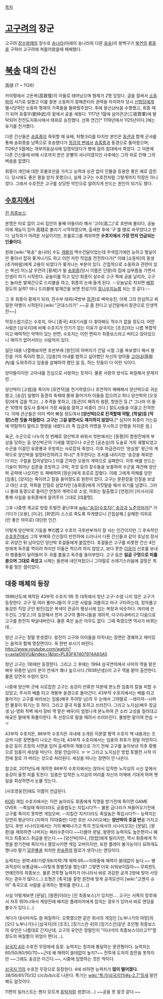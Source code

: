 [[목차]]
= [[고구려]]의 장군 =
고구려 [[장수왕]]때의 장수로 [[송나라]](아래의 송나라와 다른 [[유송]])의 왕백구가 [[북연]]의 [[풍홍]]을 구하러 고구려에 쳐들어왔을때 패배했다. 

= [[북송]] 대의 간신 =
高俅
(? ~ 1126)

카이펑에서 고돈복(高敦復)의 아들로 태어났으며 형제가 2명 있었다. 글을 잘써서 [[소동파]]의 서기로 일했고 이를 잘본 소동파가 잘해준터라 권력을 차지하자 당시 [[신법당]]에게 멸시당하던 소동파 형제의 가족들을 돌봐줬주었다. 후에 왕선(zh)을 수행했고, 휘종 때가 되어 유중무(劉仲武)의 밑에서 공을 세웠다. 1117년 1월에 삼아관군(三衙管軍)에 발탁되어 전전도지휘사에서 태위로 승진했다. 선화 연간[* 1119년에서 1125년이다.]에는 유기를 천거했다.

다른 간신들은 [[송흠종]]이 즉위할 때 유배, 처형크리를 타지만 본인은 [[동관]]과 함께 군사를 통해 송휘종을 남쪽으로 호송했다가 [[정강의 변]]에서 [[송흠종]]과 동경으로 돌아왔으며, 1126년 5월에는 개부의동삼사에 임명되었다가 병에 걸려 침대에서 죽었다. 그 덕분에 다른 간신들에 비해 시호까지 받은 운빨의 사나이였지만 사후에는 그의 죄로 인해 그의 벼슬을 없앴다.

휘종이 개인에 대한 호불호만을 가지고 능력과 상관 없이 인물을 등용한 좋은 예로 꼽힌다. 당시에도 좋은 평을 받지 못했으나, 실제 고구는 수호전처럼 그렇게까지 막장은 아니었다. 그래서 수호전은 고구를 상당한 악인으로 알려지게 만드는 원인이 되기도 했다.


== [[수호지]]에서 ==
[[진 최종보스]].

본명은 따로 없이 고씨 집안의 둘째 아들이라 해서 '고이(高二)'로 초반에 불리다, 공놀이에 재능이 있어 高毬로 불리기 시작하였으며, 출세한 후에 '구'를 俅로 바꾸었다고 한다. 납득하기 어려운 사실이지만, 프롤로그를 제외하면 '''수호지에서 가장 먼저 언급되는 인물이다.'''

원래 [wiki:"북송" 송나라] 수도 [[개봉]]의 백수건달이었는데 주색잡기에만 능하고 행실이 안 좋아서 잡혀 쫒겨나기도 하고 이런 저런 직업을 전전하다가[* 이떄 [소동파]의 동생(추가바람)에게 고용이 되었다가 쫒겨나는 부분이 있다. 간접적으로 소동파과 관련이 있는 복선] 어느날 우연히 [황제]가 될 [[송휘종]](당시 이름은 단왕)의 집에 심부름을 가면서 인생이 피기 시작한다. 공놀이를 하고 있던 휘종이 실수로 고구 쪽에 공을 날리자, 고구는 놀라운 발재간으로 드리블을 하고, 휘종의 눈에 들게 된다. --오늘날로 치자면 [[베컴]] 정도의 실력? 아니 드리블에 발재간을 보면 전성기의 [[호나우지뉴]]쯤 되는 것 같다.--

그 후 휘종이 황제가 되자, 전수부 태위(국방부 [[장관]])로 벼락승진, 이제 그의 한심하고 찌질한 악행이 시작된다.[wiki:"군대스리가" ~~공 좀 찬다고 날건달에서 장관으로 인생역전~~]

막장스럽기로는 수호지, 아니 [중국] 4대기서를 다 찾아봐도 적수가 없을 정도다. 어떤 사람은 [삼국지]에 비해 수호지가 인기가 없는 이유가 삼국지는 [조조]라는 나름 복합적이고 매력적인 악역이 있는 반면, 수호지는 이런 찐따가 최종보스라고 버티고 앉아있으니 재미가 없어서라는 사람까지 있다.

일단 대충 나열해보자면 초반부에 [왕진]의 아버지가 건달 시절 그를 욕보였다 해서 왕진을 거의 죽이려 했고, [임충]의 아내를 범하고 싶어했던 자신의 양아들 [[고아내]](高衙內)를 도와주려고 임충을 살해하려 했던 일 등, 하는 짓들이 다 이런 식이다.

양아들이지만 고아내를 진심으로 사랑하는 듯하다. 물론 사랑의 방식도 찌질해서 문제지만...

양산박이 [고렴]을 죽이자 [호연작]을 천거하였으나 호연작이 패배해서 양산박으로 귀순했고, [송강] 일행이 동경의 축제때 몰래 들어가자 이들을 잡으려고 하나 양산박의 [오호장]에게 겁을 먹고(...) 추격을 못하고, [동관]이 패하자 왕환, 항원진 등.[* 그나마 이 둘은 10명의 절도사 중에서 가장 싸움을 잘하고 비중이 크다.] 절도사들을 이끌고 진격한다. 
이때 관군들은 이미 썩어 빠질 정도여서 '''[양산박]으로 진격할때 약탈, [학살]등 [막장]스런 짓을 저질렀다. 고구는 그걸 알면서도 제지하지 않았다.'''[* 심지어 휘종이 가는길에 약탈하지 말라고 명령을 내렸다.(!) 즉 임금의 어명을 무시하고 만행을 저지른 셈.] 

육군, 수군으로 나누어 첫 번째로 양산박과 싸워서 첫판에서는 [동평]이 항원진에게 부상을 당하는 등 양산박군의 기세를 꺾었으나 수군은 [공손승]의 도술로 거의 궤멸되었고 수군을 이끌던 유몽룡과 우방희는 사로잡혀 죽었다. 이후 하급관리인 '완심왕' 왕근의 계략으로 양산박을 일망타진하려고 하나[* 초무한다는 조서를 내리지만 '송강을 제외한다'라는 구절을 집어넣었다.] 이를 간파한 오용의 계략으로 실패한다. 이후 배를 만드는 기술이 뛰어난 섭춘을 초빙하고 구악, 주앙 등의 장수들을 보충하여 수군을 재건해 양산박 공략에 나섰지만 또 패배하여 [장순]에게 포로로 잡혔다. 이떄 그에게 피해를 당한 [임충], [양지]는 죽이려고 칼을 들어정도로 원한이 컸다. 고구는 문환장을 인질을 보냈고 대신 소양, 악화을 인질로 삼았지만 [송휘종]에게 거짓말을 해서 위기를 넘겼다. 그러나 몰래 동경으로 들어간 연청의 계략으로 소양, 악화는 탈출했고 [연청]이 [이사사]로 통해 사실을 송휘종에게 알려주자 그대로 [데꿀멍].
 
그후 나중엔 계교로 방랍 토벌전 끝난후에 [[wiki:"송강(수호지)" 송강]]과 [[노준의]]마저[* 거기다가 [오용], [이규], [화영]이 스스로 죽도록 하게했으니 간접살해.] 살해한 의외로 (안 좋은 의미로) 대단한 인간.

이렇게 양산박의 기둥을 뿌리뽑고 수호지 극후반부까지 잘 사는 인간이지만 그 후속작인 [[수호후전]]에서 그의 부패와 간신질이 만천하에 드러나서 다른 간신들과 같이 호남성 장사로 귀양간 뒤 남아있던 양산박 호걸들에게 붙잡힌다. 호걸들은 고구를 비롯한 간신 4인방에게 독주를 먹이려 하지만 이들은 먹으려 하지 않았고, 보다 못한 [[이응]]이 신호를 보내자 병졸들이 달려들어 두 귀를 붙들고 독주를 들이부었다. 고구 등은 '''일곱 구멍으로 피를 쏟으며 그대로 죽었고''' 시체는 들판에 내던져졌으니 그야말로 쓰레기스러움에 걸맞은 최후를 맞은 셈이었다.

== 대중 매체의 등장 ==
1996년도에 제작된 43부작 수호지 1화 첫 대목에서 청년 고구-수염 나지 않은 고구가 등장한다. 고구 및 여러 똘마니들이 무고한 사람을 괴롭히고 마구 구타하는데, 정의롭고 용감한 직업 군인 왕진(입은 복색이 관공이 평상시에 입는 복장과 비슷하다. 머리에 쓴 두건도 그렇고.)이 등장해서 먼저 고구의 똘마니들을 개아작, 다구리내버리고 다음으로 고구를 완전히 박살내버린다. 물론 죽은 놈은 아무도 없다. 그때 죽였으면 역사가 바뀌는데... 

청년 고구는 정말 못생겼다. 왕진이 고구와 아이들을 아작내는 장면은 경쾌하고 재미있는 음악과 함께 명장면이다. 꼭 한번 보시기 바란다. 
http://www.youtube.com/watch?v=axIaj0iIjVU&index=1&list=PL83F87407974A83A5

청년 고구는 1회에만 등장한다. 그리고 그 후에는 1994 삼국연의에서 사마의 역을 맡은 배우 위종만 님(이 분이 연세가 꽤나 높으시다.(1938년생))이 고구 역을 맡아 출연한다. 물론 당연히 수염이 있다. 

나중에 양산박 군에 사로잡힌 고구는 송강이 만류한 덕분에 분노한 임충의 칼을 피할 수 있었고, 무사히 배를 타고 개봉부 동경으로 돌아간다. 43부작 수호지에서는 배를 타고 돌아가는 고구를 바라보는 임충(배우 주야망 님)의 두 눈에서 그야말로 --레이저--시퍼런 불꽃이 튀기는 듯 하다. 그리고 결국 피를 토하고 쓰러진다. 그리고 노지심(배우 장금생 님-영화 적벽 에서 장비 역 맡은 배우)이 엄청나게 분노하여 큰 소리 고성을 질러대고 애궂은 말에게 화풀이한다. 즉 선장으로 말을 때려서 쓰러뜨린다. 불쌍한 말이여 안습 ㅜㅜ

43부작 수호지든, 86부작 수호지든 국내에 소개된 이문열 평역 수호지 책 내용과는 조금씩 다른 장면들이 나오곤 하는데,  43부작 수호지에서는 임충의 최후가 정말 허망하다. 송강 등이 조정의 사면을 입어 출세하여 개봉으로 가기 전에 고구를 놓아보낸 직후 홧병으로 임충이 세상을 떠난다. 정말 안습이다. ㅠ ㅠ   그리고 노지심은 방랍 토벌전 시작 이전에 절로 가 버리는 것으로 처리된다. 세상을 떠나는 장면이 안 나온다.

참고로, 2011년도에 제작한 86부작 수호지에서는 앉아서 입적한 노지심의 시신 앞에서 송강이 울컷 피를 토한다. 임충은 입적한 노지심의 머리를 자신의 어깨에 기대게 하며 옛 일을 회상하면서 눈물 짓는다.. 

[사조영웅전]에도 이름이 언급된다.

[[KOEI]] 게임 수호지에서는 이런 놈이라도 휘종에게 칙명을 받기전에 죽이면 GAME OVER. --죽일때 죽이더라도 궁중법도는 지킵시다?!-- 물론 금나라가 쳐들어오기전에 고구를 죽이지 못하면 게임오버. --지킬건 지키더라도 죽일놈은 죽입시다?!-- 능력치는 당연히 평균이다.(지력이 70대중반) 다만 초반 시나리오에는 '''양산박의 호걸 반'''을 가지고 있다. 후반 시나리오에서는 거의 빠쪄나가고 특히 천도에서의 시나리오3는 [문달], [왕환]을 제외하면 나머지는 쩌리수준이다.~~더블어 문달, 왕환의 능력치도 높은편이니 폐이크 최종보스 취급을 받는다.~~ [양산박]이나, [방랍]에게 털리지만, 역시 휘종에게 칙명을 받기전에 죽이거나 멸망시키면 게임 오버이지만, 또한 플레이 불가능이다 묘하게도 명나라 말기 [[모문룡]]을 처치한 [[원숭환]]의 말로가 생각나는 엔딩이다.

능력치는 완력:49/기량:59/지력:78 체력:95~~이와중에 체력이 쓸데없이 높다.~~ 병과적성이 보통급에~~이렇게 똥별짓을 했는데? 그렇면 더욱 쉬워보이잖아~~ 무뢰한5, 연예인5의 최종보스. 물론 전투형 능력치가 아니라서 바로 과감한 공격 2방에 맞아 사망하는 경우가 많다.(...) 조형은 [축국]을 잘한 원전에 맞게 공격모션이 [wiki:"고엔지 슈야" 축국으로 사람을 공격하는 행위를 한다.(...)] 

사실 이렇게보면 [문달], [왕환]이라는 [진 최종보스]가 있지만.... 고구는 서쪽의 망루에서 자주 뛰어나와서 계양진에 배치된 플레이어에게 잡히는 경우가 있어서 바로 엔딩을 볼수가 있다.(...)

게다가 대사마저도 참 찌질하다. 오쭉했으면 같은 회사의 게임인 [노부나가의 야망]의 [오다 노부나가]나 [삼국지]의 [조조], [징기스칸 4]의 [징기스칸]같은 초인형 최종보스의 유언은 나름대로 간지난데, 고구의 유언은 정말인지 "이녀석이 최종보스이라고?!"할 정도의 찌질함이 위엄이 쩐다(...).

[[삼국지 4]]의 수호전 무장에세 등장. 능력치는 정치에 통달하는 문관형이다. 능력치는 60/50/80/90/70~~근데 왜 매력이 쓸데없이 높지?~~ 전투에 도저히 참전을 못하지만 ~~그래도 송강은 이긴다.~~, 시중에 임명하는 것은 딱이다.

[[삼국지 11]]의 수호전 무장으로 등장한다. 4에 비하면 능력치가 '''많이 떨어졌다.''' 38/56/61/70/32 c/c/b/b/c로 나온다. 특기는 [[wiki:"특기(삼국지11)#s-2.7"징세]] 말안해도 알것이다.

11편의 일러스트는 왠지 모르게 [[동탁]]처럼 생겼다(...) ~~공을 못 찰것 같다.~~
